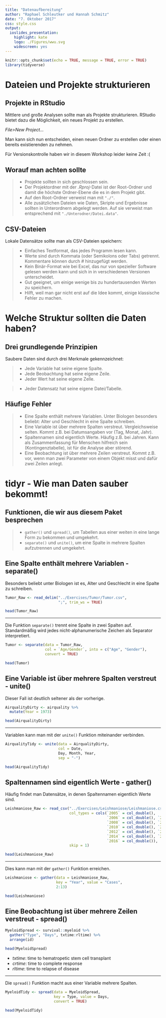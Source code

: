 ```yaml
---
title: "Datenaufbereitung"
author: "Raphael Schleutker und Hannah Schmitz"
date: "7. Oktober 2017"
css: style.css
output: 
  ioslides_presentation: 
    highlight: kate
    logo: ./Figures/wwu.svg
    widescreen: yes
---
```


```r
knitr::opts_chunk$set(echo = TRUE, message = TRUE, error = TRUE)
library(tidyverse)
```

# Dateien und Projekte strukturieren

## Projekte in RStudio

Mittlere und große Analysen sollte man als Projekte strukturieren. RStudio bietet dazu die Möglichkeit, ein neues Projekt zu erstellen.

*File>New Project...*

Man kann sich nun entscheiden, einen neuen Ordner zu erstellen oder einen bereits existierenden zu nehmen.

Für Versionskontrolle haben wir in diesem Workshop leider keine Zeit :(


## Worauf man achten sollte

>- Projekte sollten in sich geschlossen sein.
>- Der Projektordner mit der *.Rproj*-Datei ist der Root-Ordner und damit die höchste Ordner-Ebene die es in dem Projekt gibt.
>- Auf den Root-Ordner verweist man mit `"./"`.
>- Alle zusätzlichen Dateien wie Daten, Skripte und Ergebnisse sollten in Unterordnern abgelegt werden. Auf sie verweist man entsprechend mit `"./Unterodner/Datei.data"`.


## CSV-Dateien

Lokale Datensätze sollte man als CSV-Dateien speichern:

>- Einfaches Textformat, das jedes Programm lesen kann.
>- Werte sind durch Kommata (oder Semikolons oder Tabs) getrennt. Kommentare können durch *\#* hinzugefügt werden.
>- Kein Binär-Format wie bei Excel, das nur von spezieller Software gelesen werden kann und sich in in verschiedenen Versionen unterscheidet.
>- Gut geeignet, um einige wenige bis zu hundertausenden Werten zu speichern.
>- Hilft, weil man gar nicht erst auf die Idee kommt, einige klassische Fehler zu machen.


# Welche Struktur sollten die Daten haben?

<!-- Erklären, was tidy data ist und an Beispielen aufzeigen, wo Fehler liegen und wie man diese beheben kann (ohne darauf einzugehen, wie dies in R gemacht wird. Das kommt später). -->

## Drei grundlegende Prinzipien

Saubere Daten sind durch drei Merkmale gekennzeichnet:

>- Jede Variable hat seine eigene Spalte.
>- Jede Beobachtung hat seine eigene Zeile.
>- Jeder Wert hat seine eigene Zelle.

>- Jeder Datensatz hat seine eigene Datei/Tabelle.

<!-- Hier sollten ein paar Beispiele kommen, was keine sauberen Daten sind. -->

## Häufige Fehler

>- Eine Spalte enthält mehrere Variablen. Unter Biologen besonders beliebt: Alter und Geschlecht in eine Spalte schreiben.
>- Eine Variable ist über mehrere Spalten verstreut. Vergleichsweise selten. Kommt z.B. bei Datumsangaben vor (Tag, Monat, Jahr).
>- Spaltennamen sind eigentlich Werte. Häufig z.B. bei Jahren. Kann als Zusammenfassung für Menschen hilfreich sein (Kontingenztabelle), ist für die Analyse aber störend.
>- Eine Beobachtung ist über mehrere Zeilen verstreut. Kommt z.B. vor, wenn man zwei Parameter von einem Objekt misst und dafür zwei Zeilen anlegt.


# tidyr - Wie man Daten sauber bekommt!

<!-- In diesem Abschnitt auch magrittr und die Pipe erklären? -->

## Funktionen, die wir aus diesem Paket besprechen

>- `gather()` und `spread()`, um Tabellen aus einer weiten in eine lange Form zu bekommen und umgekehrt.
>- `separate()` und `unite()`, um eine Spalte in mehrere Spalten aufzutrennen und umgekehrt.


## Eine Spalte enthält mehrere Variablen - separate()

Besonders beliebt unter Biologen ist es, Alter und Geschlecht in eine Spalte zu schreiben.

```r
Tumor_Raw <- read_delim("../Exercises/Tumor/Tumor.csv",
                        ";", trim_ws = TRUE)
```

```r
head(Tumor_Raw)
```

***

Die Funktion `separate()` trennt eine Spalte in zwei Spalten auf. Standardmäßig wird jedes nicht-alphanumerische Zeichen als Separator interpretiert.

```r
Tumor <- separate(data = Tumor_Raw,
                  col = `Age/Gender`, into = c("Age", "Gender"),
                  convert = TRUE)

head(Tumor)
```


## Eine Variable ist über mehrere Spalten verstreut - unite()

Dieser Fall ist deutlich seltener als der vorherige.

```r
AirqualityDirty <- airquality %>%
  mutate(Year = 1973)
```

```r
head(AirqualityDirty)
```

***

Variablen kann man mit der `unite()` Funktion miteinander verbinden.

```r
AirqualityTidy <- unite(data = AirqualityDirty,
                        col = Date,
                        Day, Month, Year,
                        sep = "-")

head(AirqualityTidy)
```



## Spaltennamen sind eigentlich Werte - gather()

Häufig findet man Datensätze, in denen Spaltennamen eigentlich Werte sind.

```r
Leishmaniose_Raw <- read_csv("../Exercises/Leishmaniose/Leishmaniose.csv",
                             col_types = cols(`2005` = col_double(),
                                              `2006` = col_double(), `2007` = col_double(),
                                              `2008` = col_double(), `2009` = col_double(),
                                              `2010` = col_double(), `2011` = col_double(),
                                              `2012` = col_double(), `2013` = col_double(),
                                              `2014` = col_double(), `2015` = col_double(),
                                              `2016` = col_double()),
                             skip = 1)
```

```r
head(Leishmaniose_Raw)
```

***

Dies kann man mit der `gather()` Funktion erreichen.

```r
Leishmaniose <- gather(data = Leishmaniose_Raw, 
                       key = "Year", value = "Cases",
                       2:13)

head(Leishmaniose)
```



## Eine Beobachtung ist über mehrere Zeilen verstreut - spread()

```r
MyeloidSpread <- survival::myeloid %>%
  gather("Type", "Days", txtime:rltime) %>%
  arrange(id)
```



```r
head(MyeloidSpread)
```

* *txtime*: time to hematropetic stem cell transplant
* *crtime*: time to complete response
* *rltime*: time to relapse of disease


***

Die `spread()` Funktion macht aus einer Variable mehrere Spalten.

```r
MyeloidTidy <- spread(data = MyeloidSpread,
                      key = Type, value = Days,
                      convert = TRUE)

head(MyeloidTidy)
```

